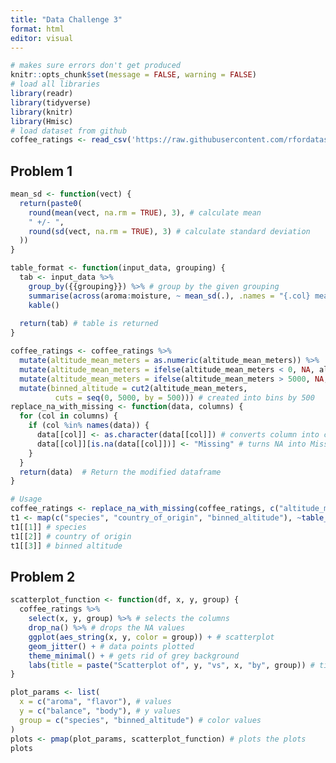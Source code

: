 ```yaml
---
title: "Data Challenge 3"
format: html
editor: visual
---
```


```r
# makes sure errors don't get produced
knitr::opts_chunk$set(message = FALSE, warning = FALSE)
# load all libraries
library(readr)
library(tidyverse)
library(knitr)
library(Hmisc)
# load dataset from github
coffee_ratings <- read_csv('https://raw.githubusercontent.com/rfordatascience/tidytuesday/master/data/2020/2020-07-07/coffee_ratings.csv')
```

## Problem 1

```r
mean_sd <- function(vect) {
  return(paste0(
    round(mean(vect, na.rm = TRUE), 3), # calculate mean
    " +/- ", 
    round(sd(vect, na.rm = TRUE), 3) # calculate standard deviation
  ))
}

table_format <- function(input_data, grouping) {
  tab <- input_data %>%
    group_by({{grouping}}) %>% # group by the given grouping
    summarise(across(aroma:moisture, ~ mean_sd(.), .names = "{.col} mean +/- sd")) %>% # specifies the columns, applies the function, gives the columns names
    kable()
  
  return(tab) # table is returned
}

coffee_ratings <- coffee_ratings %>%
  mutate(altitude_mean_meters = as.numeric(altitude_mean_meters)) %>%  # Convert to numeric
  mutate(altitude_mean_meters = ifelse(altitude_mean_meters < 0, NA, altitude_mean_meters)) %>% # negative values are turned to NA
  mutate(altitude_mean_meters = ifelse(altitude_mean_meters > 5000, NA, altitude_mean_meters)) %>% # values greater than 5000 are turned to NA because they were not binning correctly
  mutate(binned_altitude = cut2(altitude_mean_meters, 
          cuts = seq(0, 5000, by = 500))) # created into bins by 500
replace_na_with_missing <- function(data, columns) {
  for (col in columns) {
    if (col %in% names(data)) {
      data[[col]] <- as.character(data[[col]]) # converts column into character
      data[[col]][is.na(data[[col]])] <- "Missing" # turns NA into Missing
    }
  }
  return(data)  # Return the modified dataframe
}

# Usage
coffee_ratings <- replace_na_with_missing(coffee_ratings, c("altitude_mean_meters", "binned_altitude")) # function is applied to replaces NAs with missing
t1 <- map(c("species", "country_of_origin", "binned_altitude"), ~table_format(coffee_ratings, !!sym(.x))) # makes the 3 tables
t1[[1]] # species
t1[[2]] # country of origin
t1[[3]] # binned altitude
```

## Problem 2

```r
scatterplot_function <- function(df, x, y, group) {
  coffee_ratings %>% 
    select(x, y, group) %>% # selects the columns
    drop_na() %>% # drops the NA values
    ggplot(aes_string(x, y, color = group)) + # scatterplot
    geom_jitter() + # data points plotted
    theme_minimal() + # gets rid of grey background
    labs(title = paste("Scatterplot of", y, "vs", x, "by", group)) # title for each plot
}

plot_params <- list(
  x = c("aroma", "flavor"), # values
  y = c("balance", "body"), # y values
  group = c("species", "binned_altitude") # color values
)
plots <- pmap(plot_params, scatterplot_function) # plots the plots
plots
```
